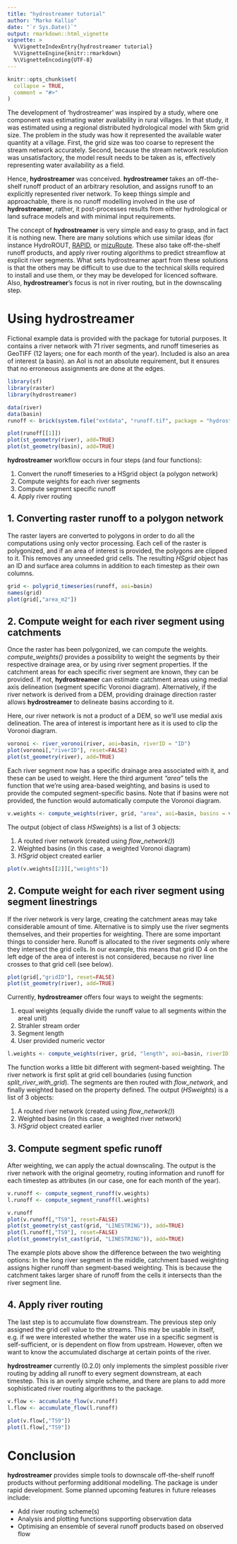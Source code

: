 ```yaml
---
title: "hydrostreamer tutorial"
author: "Marko Kallio"
date: "`r Sys.Date()`"
output: rmarkdown::html_vignette
vignette: >
  %\VignetteIndexEntry{hydrostreamer tutorial}
  %\VignetteEngine{knitr::rmarkdown}
  %\VignetteEncoding{UTF-8}
---
```


```r
knitr::opts_chunk$set(
  collapse = TRUE,
  comment = "#>"
)
```

The development of 'hydrostreamer' was inspired by a study, where one component was estimating water availability in rural villages. In that study, it was estimated using a regional distributed hydrological model with 5km grid size. The problem in the study was how it represented the available water quantity at a village. First, the grid size was too coarse to represent the stream network accurately. Second, because the stream network resolution was unsatisfactory, the model result needs to be taken as is, effectively representing water availability as a field.


Hence, **hydrostreamer** was conceived. **hydrostreamer** takes an off-the-shelf runoff product of an arbitrary resolution, and assigns runoff to an explicitly represented river network. To keep things simple and approachable, there is no runoff modelling involved in the use of **hydrostreamer**, rather, it post-processes results from either hydrological or land sufrace models and with minimal input requirements.

The concept of **hydrostreamer** is very simple and easy to grasp, and in fact it is nothing new. There are many solutions which use similar ideas (for instance HydroROUT, [RAPID](https://github.com/c-h-david/rapid/), or [mizuRoute](https://github.com/NCAR/mizuRoute). These also take off-the-shelf runoff products, and apply river routing algorithms to predict streamflow at explicit river segments. What sets hydrostreamer apart from these solutions is that the others may be difficult to use due to the technical skills required to install and use them, or they may be developed for licenced software. Also, **hydrostreamer**'s focus is not in river routing, but in the downscaling step.


# Using **hydrostreamer**

Fictional example data is provided with the package for tutorial purposes. It contains a river network with 71 river segments, and runoff timeseries as GeoTIFF (12 layers; one for each month of the year). Included is also an area of interest (a basin). an AoI is not an absolute requirement, but it ensures that no erroneous assignments are done at the edges.

```r
library(sf)
library(raster)
library(hydrostreamer)

data(river)
data(basin)
runoff <- brick(system.file("extdata", "runoff.tif", package = "hydrostreamer"))

plot(runoff[[1]])
plot(st_geometry(river), add=TRUE)
plot(st_geometry(basin), add=TRUE)
```


**hydrostreamer** workflow occurs in four steps (and four functions):

1. Convert the runoff timeseries to a HSgrid object (a polygon network)
2. Compute weights for each river segments
3. Compute segment specific runoff
4. Apply river routing

## 1. Converting raster runoff to a polygon network

The raster layers are converted to polygons in order to do all the computations using only vector processing. Each cell of the raster is polygonized, and if an area of interest is provided, the polygons are clipped to it. This removes any unneeded grid cells. The resulting *HSgrid* object has an ID and surface area columns in addition to each timestep as their own columns. 
```r
grid <- polygrid_timeseries(runoff, aoi=basin)
names(grid)
plot(grid[,"area_m2"])
```


## 2. Compute weight for each river segment using catchments

Once the raster has been polygonized, we can compute the weights. *compute_weights()* provides a possibility to weight the segments by their respective drainage area, or by using river segment properties. If the catchment areas for each specific river segment are known, they can be provided. If not, **hydrostreamer** can estimate catchment areas using medial axis delineation (segment specific Voronoi diagram). Alternatively, if the river network is derived from a DEM, providing drainage direction raster allows **hydrostreamer** to delineate basins according to it.

Here, our river network is not a product of a DEM, so we'll use medial axis delineation. The area of interest is important here as it is used to clip the Voronoi diagram.
```r
voronoi <- river_voronoi(river, aoi=basin, riverID = "ID")
plot(voronoi[,"riverID"], reset=FALSE)
plot(st_geometry(river), add=TRUE)
```

Each river segment now has a specific drainage area associated with it, and these can be used to weight. Here the third argument *"area"* tells the function that we're using area-based weighting, and basins is used to provide the computed segment-specific basins. Note that if basins were not provided, the function would automatically compute the Voronoi diagram.
```r
v.weights <- compute_weights(river, grid, "area", aoi=basin, basins = voronoi, riverID = "ID")
```


The output (object of class *HSweights*) is a list of 3 objects: 

1. A routed river network (created using *flow_network()*)
2. Weighted basins (in this case, a weighted Voronoi diagram)
3. *HSgrid* object created earlier

```r
plot(v.weights[[2]][,"weights"])
```


## 2. Compute weight for each river segment using segment linestrings

If the river network is very large, creating the catchment areas may take considerable amount of time. Alternative is to simply use the river segments themselves, and their properties for weighting. There are some important things to consider here. Runoff is allocated to the river segments only where they intersect the grid cells. In our example, this means that grid ID 4 on the left edge of the area of interest is not considered, because no river line crosses to that grid cell (see below).

```r
plot(grid[,"gridID"], reset=FALSE)
plot(st_geometry(river), add=TRUE)
```


Currently, **hydrostreamer** offers four ways to weight the segments:

1. equal weights (equally divide the runoff value to all segments within the areal unit)
2. Strahler stream order 
3. Segment length
4. User provided numeric vector

```r
l.weights <- compute_weights(river, grid, "length", aoi=basin, riverID = "ID")
```

The function works a little bit different with segment-based weighting. The river network is first split at grid cell boundaries (using function *split_river_with_grid*). The segments are then routed with *flow_network*, and finally weighted based on the property defined. The output (*HSweights*) is a list of 3 objects: 

1. A routed river network (created using *flow_network()*)
2. Weighted basins (in this case, a weighted river network)
3. *HSgrid* object created earlier


## 3. Compute segment spefic runoff

After weighting, we can apply the actual downscaling. The output is the river network with the original geometry, routing information and runoff for each timestep as attributes (in our case, one for each month of the year).

```r
v.runoff <- compute_segment_runoff(v.weights)
l.runoff <- compute_segment_runoff(l.weights)

v.runoff
plot(v.runoff[,"TS9"], reset=FALSE)
plot(st_geometry(st_cast(grid, "LINESTRING")), add=TRUE)
plot(l.runoff[,"TS9"], reset=FALSE)
plot(st_geometry(st_cast(grid, "LINESTRING")), add=TRUE)
```

The example plots above show the difference between the two weighting options: In the long river segment in the middle, catchment based weighting assigns higher runoff than segment-based weighting. This is because the catchment takes larger share of runoff from the cells it intersects than the river segment line.


## 4. Apply river routing

The last step is to accumulate flow downstream. The previous step only assigned the grid cell value to the streams. This may be usable in itself, e.g. if we were interested whether the water use in a specific segment is self-sufficient, or is dependent on flow from upstream. However, often we want to know the accumulated discharge at certain points of the river. 

**hydrostreamer** currently (0.2.0) only implements the simplest possible river routing by adding all runoff to every segment downstream, at each timestep. This is an overly simple scheme, and there are plans to add more sophisticated river routing algorithms to the package.

```r
v.flow <- accumulate_flow(v.runoff)
l.flow <- accumulate_flow(l.runoff)

plot(v.flow[,"TS9"])
plot(l.flow[,"TS9"])
```


# Conclusion

**hydrostreamer** provides simple tools to downscale off-the-shelf runoff products without performing additional modelling. The package is under rapid development. Some planned upcoming features in future releases include:

* Add river routing scheme(s)
* Analysis and plotting functions supporting observation data
* Optimising an ensemble of several runoff products based on observed flow
